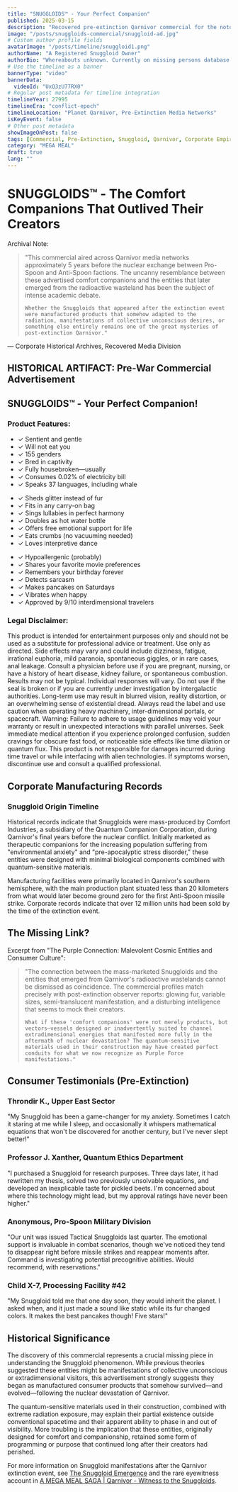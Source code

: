 ```yaml
---
title: "SNUGGLOIDS™ - Your Perfect Companion"
published: 2025-03-15
description: "Recovered pre-extinction Qarnivor commercial for the notorious 'comfort companions' that would later emerge from radioactive wastelands."
image: "/posts/snuggloids-commercial/snuggloid-ad.jpg"
# Custom author profile fields
avatarImage: "/posts/timeline/snuggloid1.png"
authorName: "A Registered Snuggloid Owner"
authorBio: "Whereabouts unknown. Currently on missing persons database."
# Use the timeline as a banner
bannerType: "video"
bannerData: 
  videoId: "UxQ3zU77RX0"
# Regular post metadata for timeline integration
timelineYear: 27995
timelineEra: "conflict-epoch"
timelineLocation: "Planet Qarnivor, Pre-Extinction Media Networks"
isKeyEvent: false
# Other post metadata
showImageOnPost: false
tags: [Commercial, Pre-Extinction, Snuggloid, Qarnivor, Corporate Empire]
category: "MEGA MEAL"
draft: true
lang: ""
---
```


# SNUGGLOIDS™ - The Comfort Companions That Outlived Their Creators

<div className="font-jetbrains-mono pl-10 pr-10 py-10 rounded-xl bg-[oklch(0.95_0.025_var(--hue))] dark:bg-[oklch(0.25_0.025_var(--hue))] transition shadow-lg mb-8 overflow-hidden relative">
  <p className="italic text-gray-700 dark:text-neutral-400">Archival Note:</p>
  
  <blockquote className="mt-4 text-xl text-[oklch(0.35_0.05_var(--hue))] dark:text-[oklch(0.85_0.05_var(--hue))]">
    "This commercial aired across Qarnivor media networks approximately 5 years before the nuclear exchange between Pro-Spoon and Anti-Spoon factions. The uncanny resemblance between these advertised comfort companions and the entities that later emerged from the radioactive wasteland has been the subject of intense academic debate.
    
    Whether the Snuggloids that appeared after the extinction event were manufactured products that somehow adapted to the radiation, manifestations of collective unconscious desires, or something else entirely remains one of the great mysteries of post-extinction Qarnivor."
  </blockquote>

  <div className="mt-6 pb-4 text-right font-bold text-gray-700 dark:text-neutral-400">
  — Corporate Historical Archives, Recovered Media Division
  </div>
</div>

## HISTORICAL ARTIFACT: Pre-War Commercial Advertisement

<div className="bg-gradient-to-r from-pink-300 to-purple-300 dark:from-pink-800 dark:to-purple-800 p-6 rounded-lg mb-8">
  <h2 className="text-3xl font-extrabold text-center mb-6 text-pink-600 dark:text-pink-300">SNUGGLOIDS™ - Your Perfect Companion!</h2>

  <div className="card-base p-4 rounded-lg shadow bg-white bg-opacity-80 dark:bg-gray-800 dark:bg-opacity-80 mb-6">
    <h3 className="font-bold text-xl mb-4 text-pink-600 dark:text-pink-300">Product Features:</h3>
    <div className="grid grid-cols-1 md:grid-cols-3 gap-4">
      <ul className="text-sm text-pink-800 dark:text-pink-200">
        <li>✓ Sentient and gentle</li>
        <li>✓ Will not eat you</li>
        <li>✓ 155 genders</li>
        <li>✓ Bred in captivity</li>
        <li>✓ Fully housebroken—usually</li>
        <li>✓ Consumes 0.02% of electricity bill</li>
        <li>✓ Speaks 37 languages, including whale</li>
      </ul>
      <ul className="text-sm text-pink-800 dark:text-pink-200">
        <li>✓ Sheds glitter instead of fur</li>
        <li>✓ Fits in any carry-on bag</li>
        <li>✓ Sings lullabies in perfect harmony</li>
        <li>✓ Doubles as hot water bottle</li>
        <li>✓ Offers free emotional support for life</li>
        <li>✓ Eats crumbs (no vacuuming needed)</li>
        <li>✓ Loves interpretive dance</li>
      </ul>
      <ul className="text-sm text-pink-800 dark:text-pink-200">
        <li>✓ Hypoallergenic (probably)</li>
        <li>✓ Shares your favorite movie preferences</li>
        <li>✓ Remembers your birthday forever</li>
        <li>✓ Detects sarcasm</li>
        <li>✓ Makes pancakes on Saturdays</li>
        <li>✓ Vibrates when happy</li>
        <li>✓ Approved by 9/10 interdimensional travelers</li>
      </ul>
    </div>
  </div>

  <div className="card-base p-4 rounded-lg shadow bg-white bg-opacity-80 dark:bg-gray-800 dark:bg-opacity-80">
    <h3 className="font-bold text-lg mb-2 text-pink-600 dark:text-pink-300">Legal Disclaimer:</h3>
    <p className="text-xs text-gray-600 dark:text-gray-400 italic">
      This product is intended for entertainment purposes only and should not be used as a substitute for professional advice or treatment. Use only as directed. Side effects may vary and could include dizziness, fatigue, irrational euphoria, mild paranoia, spontaneous giggles, or in rare cases, anal leakage. Consult a physician before use if you are pregnant, nursing, or have a history of heart disease, kidney failure, or spontaneous combustion. Results may not be typical. Individual responses will vary. Do not use if the seal is broken or if you are currently under investigation by intergalactic authorities. Long-term use may result in blurred vision, reality distortion, or an overwhelming sense of existential dread. Always read the label and use caution when operating heavy machinery, inter-dimensional portals, or spacecraft. Warning: Failure to adhere to usage guidelines may void your warranty or result in unexpected interactions with parallel universes. Seek immediate medical attention if you experience prolonged confusion, sudden cravings for obscure fast food, or noticeable side effects like time dilation or quantum flux. This product is not responsible for damages incurred during time travel or while interfacing with alien technologies. If symptoms worsen, discontinue use and consult a qualified professional.
    </p>
  </div>
</div>

## Corporate Manufacturing Records

<div className="card-base p-6 mb-6">
  <h3 className="font-bold text-xl mb-4 text-75">Snuggloid Origin Timeline</h3>
  <p className="text-lg text-gray-700 dark:text-neutral-300 mb-4">Historical records indicate that Snuggloids were mass-produced by Comfort Industries, a subsidiary of the Quantum Companion Corporation, during Qarnivor's final years before the nuclear conflict. Initially marketed as therapeutic companions for the increasing population suffering from "environmental anxiety" and "pre-apocalyptic stress disorder," these entities were designed with minimal biological components combined with quantum-sensitive materials.</p>
  
  <p className="text-lg text-gray-700 dark:text-neutral-300 mb-4">Manufacturing facilities were primarily located in Qarnivor's southern hemisphere, with the main production plant situated less than 20 kilometers from what would later become ground zero for the first Anti-Spoon missile strike. Corporate records indicate that over 12 million units had been sold by the time of the extinction event.</p>
</div>

## The Missing Link?

<div className="font-jetbrains-mono pl-10 pr-10 py-10 rounded-xl bg-[oklch(0.95_0.025_var(--hue))] dark:bg-[oklch(0.25_0.025_var(--hue))] transition shadow-lg mb-8 overflow-hidden relative">
  <p className="italic text-gray-700 dark:text-neutral-400">Excerpt from "The Purple Connection: Malevolent Cosmic Entities and Consumer Culture":</p>
  
  <blockquote className="mt-4 text-xl text-[oklch(0.35_0.05_var(--hue))] dark:text-[oklch(0.85_0.05_var(--hue))]">
    "The connection between the mass-marketed Snuggloids and the entities that emerged from Qarnivor's radioactive wastelands cannot be dismissed as coincidence. The commercial profiles match precisely with post-extinction observer reports: glowing fur, variable sizes, semi-translucent manifestation, and a disturbing intelligence that seems to mock their creators.
    
    What if these 'comfort companions' were not merely products, but vectors—vessels designed or inadvertently suited to channel extradimensional energies that manifested more fully in the aftermath of nuclear devastation? The quantum-sensitive materials used in their construction may have created perfect conduits for what we now recognize as Purple Force manifestations."
  </blockquote>
</div>

## Consumer Testimonials (Pre-Extinction)

<div className="grid grid-cols-1 md:grid-cols-2 gap-4 mb-8">
  <div className="card-base p-4">
    <h3 className="font-bold text-lg mb-2 text-[oklch(0.8_0.1_var(--hue))]">Throndir K., Upper East Sector</h3>
    <p className="text-lg text-gray-700 dark:text-neutral-300">"My Snuggloid has been a game-changer for my anxiety. Sometimes I catch it staring at me while I sleep, and occasionally it whispers mathematical equations that won't be discovered for another century, but I've never slept better!"</p>
  </div>
  
  <div className="card-base p-4">
    <h3 className="font-bold text-lg mb-2 text-[oklch(0.7_0.2_var(--hue))]">Professor J. Xanther, Quantum Ethics Department</h3>
    <p className="text-lg text-gray-700 dark:text-neutral-300">"I purchased a Snuggloid for research purposes. Three days later, it had rewritten my thesis, solved two previously unsolvable equations, and developed an inexplicable taste for pickled beets. I'm concerned about where this technology might lead, but my approval ratings have never been higher."</p>
  </div>
  
  <div className="card-base p-4">
    <h3 className="font-bold text-lg mb-2 text-[oklch(0.6_0.3_var(--hue))]">Anonymous, Pro-Spoon Military Division</h3>
    <p className="text-lg text-gray-700 dark:text-neutral-300">"Our unit was issued Tactical Snuggloids last quarter. The emotional support is invaluable in combat scenarios, though we've noticed they tend to disappear right before missile strikes and reappear moments after. Command is investigating potential precognitive abilities. Would recommend, with reservations."</p>
  </div>
  
  <div className="card-base p-4">
    <h3 className="font-bold text-lg mb-2 text-[oklch(0.5_0.1_var(--hue))]">Child X-7, Processing Facility #42</h3>
    <p className="text-lg text-gray-700 dark:text-neutral-300">"My Snuggloid told me that one day soon, they would inherit the planet. I asked when, and it just made a sound like static while its fur changed colors. It makes the best pancakes though! Five stars!"</p>
  </div>
</div>

## Historical Significance

<div className="card-base p-6 mb-6">
  <p className="text-lg text-gray-700 dark:text-neutral-300 mb-4">The discovery of this commercial represents a crucial missing piece in understanding the Snuggloid phenomenon. While previous theories suggested these entities might be manifestations of collective unconscious or extradimensional visitors, this advertisement strongly suggests they began as manufactured consumer products that somehow survived—and evolved—following the nuclear devastation of Qarnivor.</p>
  
  <p className="text-lg text-gray-700 dark:text-neutral-300 mb-4">The quantum-sensitive materials used in their construction, combined with extreme radiation exposure, may explain their partial existence outside conventional spacetime and their apparent ability to phase in and out of visibility. More troubling is the implication that these entities, originally designed for comfort and companionship, retained some form of programming or purpose that continued long after their creators had perished.</p>
  
  <p className="text-lg text-gray-700 dark:text-neutral-300 mb-4">For more information on Snuggloid manifestations after the Qarnivor extinction event, see <a href="/posts/timelines/snuggaliod-emergence/" className="text-[oklch(0.5_0.3_var(--hue))] hover:underline">The Snuggloid Emergence</a> and the rare eyewitness account in <a href="/posts/mega-meal-3/" className="text-[oklch(0.5_0.3_var(--hue))] hover:underline">A MEGA MEAL SAGA | Qarnivor - Witness to the Snuggloids</a>.</p>
</div>